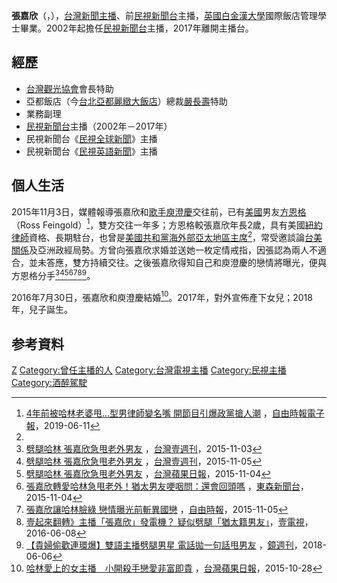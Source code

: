 {{主播資訊
| 主播頭銜     =
| 主播姓名     = 張嘉欣
| 主播英文名字 = Jinny Chang 
| 暱稱         = 
| 綽號         = 
| 主播照片檔案 = 
| 主播照片尺寸 = 
| 主播照片圖說 = 
| 主播出生年分 = 
| 主播出生日期 ={{birth_date_and_age|1975|5|8}}
| 出生地       = {{TWN}}
| 主播逝世年分 = 
| 主播逝世日期 = 
| 逝世地       = 
| 國籍         = {{ROC}}
| 籍貫         = 
| 最高學歷     =[[英國|英國]][[白金漢大學|白金漢大學]]國際飯店管理學士<ref>[[國語|國語]]、[[英語|英語]]、[[法語|法語]]、[[西班牙語|西班牙語]]</ref>
| 婚姻狀況     = 已婚
| 配偶         = {{marriage|[[庾澄慶|庾澄慶]]|2016}}
| 兒女         = 1女1子
| 信仰宗教     = 
| 官方網站     = 
| 備註         = 
|}}

'''張嘉欣'''（{{lang-en|Jinny Chang}}，{{bd|1975年|5月8日|catIdx=C張}}），[[台灣|台灣]][[新聞主播|新聞主播]]、前[[民視新聞台|民視新聞台]]主播，[[英國|英國]][[白金漢大學|白金漢大學]]國際飯店管理學士畢業。2002年起擔任[[民視新聞台|民視新聞台]]主播，2017年離開主播台。

==經歷==
* [[台灣觀光協會|台灣觀光協會]]會長特助 
* 亞都飯店（今[[台北|台北]][[亞都麗緻大飯店|亞都麗緻大飯店]]）總裁[[嚴長壽|嚴長壽]]特助
* 業務副理
* [[民視新聞台|民視新聞台]]主播（2002年－2017年）
* 民視新聞台《[[民視全球新聞|民視全球新聞]]》主播
* 民視新聞台《[[民視英語新聞|民視英語新聞]]》主播

==個人生活==
2015年11月3日，媒體報導張嘉欣和[[歌手|歌手]][[庾澄慶|庾澄慶]]交往前，已有[[美國|美國]]男友[[方恩格|方恩格]]（Ross Feingold）<ref name="型男律師">[https://ent.ltn.com.tw/news/breakingnews/2818432/ 4年前被哈林老婆甩…型男律師變名嘴 開節目引爆政黨搶人潮] {{Wayback|url=https://ent.ltn.com.tw/news/breakingnews/2818432/ |date=20210606004719 }}，[[自由時報電子報|自由時報電子報]]，2019-06-11</ref>，雙方交往一年多；方恩格較張嘉欣年長2歲，具有美國[[紐約|紐約]][[律師|律師]]資格、長期駐台，也曾是[[美國共和黨|美國共和黨]][[共和黨海外事務組織|海外部]][[亞太地區|亞太地區]][[主席|主席]]<ref name="型男律師"/>，常受邀談論[[台美關係|台美關係]]及亞洲政經局勢。方曾向張嘉欣求婚並送她一枚定情戒指，因張認為兩人不適合，並未答應，雙方持續交往。之後張嘉欣得知自己和庾澄慶的戀情將曝光，便與方恩格分手<ref>[https://www.youtube.com/watch?v=f76r3P98NCA&t=68s 劈腿哈林 張嘉欣急甩老外男友] {{Wayback|url=https://www.youtube.com/watch?v=f76r3P98NCA&t=68s |date=20200904170934 }}，[[台灣壹週刊|台灣壹週刊]]，2015-11-03</ref><ref>[http://www.nextmag.com.tw/realtimenews/news/29275890/ 劈腿哈林 張嘉欣急甩老外男友] {{Wayback|url=http://www.nextmag.com.tw/realtimenews/news/29275890/ |date=20190523012857 }}，[[台灣壹週刊|台灣壹週刊]]，2015-11-05</ref><ref>[http://www.appledaily.com.tw/realtimenews/article/new/20151104/725194/ 劈腿哈林 張嘉欣急甩老外男友] {{Wayback|url=http://www.appledaily.com.tw/realtimenews/article/new/20151104/725194/ |date=20151208005604 }}，[[台灣蘋果日報|台灣蘋果日報]]，2015-11-04</ref><ref>[https://star.ettoday.net/news/591380/ 張嘉欣轉愛哈林急甩老外！猶太男友哽咽問：還會回頭嗎] {{Wayback|url=https://star.ettoday.net/news/591380/ |date=20210911210700 }}，[[東森新聞台|東森新聞台]]，2015-11-04</ref><ref>[http://ent.ltn.com.tw/news/paper/929638/ 張嘉欣讓哈林臉綠 戀情曝光前斬異國戀] {{Wayback|url=http://ent.ltn.com.tw/news/paper/929638/ |date=20190530095321 }}，[[自由時報|自由時報]]，2015-11-05</ref><ref>[https://www.youtube.com/watch?v=xbzuvXpbEyE/ 壹起來翻轉》主播「張嘉欣」發電機？ 疑似劈腿「猶太籍男友」]，[[壹電視|壹電視]]，2016-06-08</ref><ref>[https://www.mirrormedia.mg/story/20180605ent004/ 【貴婦偷歡連環爆】雙語主播劈腿男星 電話拋一句話甩男友] {{Wayback|url=https://www.mirrormedia.mg/story/20180605ent004/ |date=20181031005427 }}，[[鏡週刊|鏡週刊]]，2018-06-06</ref>。

2016年7月30日，張嘉欣和庾澄慶結婚<ref>[http://www.appledaily.com.tw/realtimenews/article/new/20151028/720606/ 哈林愛上的女主播　小開殺手戀愛非富即貴] {{Wayback|url=http://www.appledaily.com.tw/realtimenews/article/new/20151028/720606/ |date=20170630050909 }}，[[台灣蘋果日報|台灣蘋果日報]]，2015-10-28</ref>。2017年，對外宣佈產下女兒；2018年，兒子誕生。

==参考資料==
<references />

[[Category:張姓|Z]]
[[Category:曾任主播的人|Category:曾任主播的人]]
[[Category:台灣電視主播|Category:台灣電視主播]]
[[Category:民視主播|Category:民視主播]]
[[Category:酒醉駕駛|Category:酒醉駕駛]]